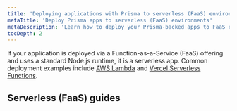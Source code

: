 ```yaml
---
title: 'Deploying applications with Prisma to serverless (FaaS) environments'
metaTitle: 'Deploy Prisma apps to serverless (FaaS) environments'
metaDescription: 'Learn how to deploy your Prisma-backed apps to FaaS environments like AWS Lambda, Netlify, or Vercel Serverless Functions'
tocDepth: 2
---
```


<TopBlock>

If your application is deployed via a Function-as-a-Service (FaaS) offering and uses a standard Node.js runtime, it is a serverless app. Common deployment examples include [AWS Lambda](./deploying-to-aws-lambda) and [Vercel Serverless Functions](./deploying-to-vercel).

</TopBlock>

## Serverless (FaaS) guides

<Subsections />

